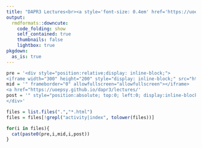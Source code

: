 ```yaml
---
title: "DAPR3 Lectures<br><a style='font-size: 0.4em' href='https://uoepsy.github.io/dapr3/'>&#8624; DAPR3 Home</a>"
output:
  rmdformats::downcute:
    code_folding: show
    self_contained: true
    thumbnails: false
    lightbox: true
pkgdown:
  as_is: true
---
```



```r
pre = '<div style="position:relative;display: inline-block;">
<iframe width="300" height="200" style="display: inline-block;" src="https://uoepsy.github.io/dapr3/lectures/'
mid = '" frameborder="0" allowfullscreen="allowfullscreen"></iframe>
<a href="https://uoepsy.github.io/dapr3/lectures/'
post = '" style="position:absolute; top:0; left:0; display:inline-block; width:300px; height:200px; z-index:5;"></a>
</div>'

files = list.files(".","*.html")
files = files[!grepl("activity|index", tolower(files))]

for(i in files){
  cat(paste0(pre,i,mid,i,post))
}
```

